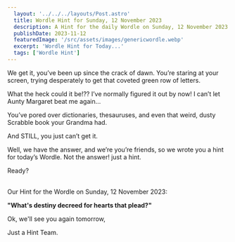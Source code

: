 ```yaml
---
  layout: '../../../layouts/Post.astro'
  title: Wordle Hint for Sunday, 12 November 2023
  description: A Hint for the daily Wordle on Sunday, 12 November 2023
  publishDate: 2023-11-12
  featuredImage: '/src/assets/images/genericwordle.webp'
  excerpt: 'Wordle Hint for Today...'
  tags: ['Wordle Hint']
---
```


  We get it, you’ve been up since the crack of dawn. You’re staring at your screen, trying desperately to get that coveted green row of letters. 

  What the heck could it be!??
  I’ve normally figured it out by now!
  I can’t let Aunty Margaret beat me again… 

  You’ve pored over dictionaries, thesauruses, and even that weird, dusty Scrabble book your Grandma had.

  And STILL, you just can’t get it. 

  Well, we have the answer, and we’re you’re friends, so we wrote you a hint for today’s Wordle.
  Not the answer! just a hint. 

  Ready?<br /><br />

  Our Hint for the Wordle on Sunday, 12 November 2023:

  **"What's destiny decreed for hearts that plead?"**

  Ok, we'll see you again tomorrow, 

  Just a Hint Team.
  